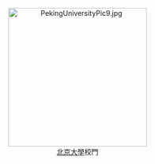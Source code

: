 <div style="text-align: center;">[[File:PekingUniversityPic9.jpg|280px]]<br />
[[北京大學|北京大學]]校門</div>
